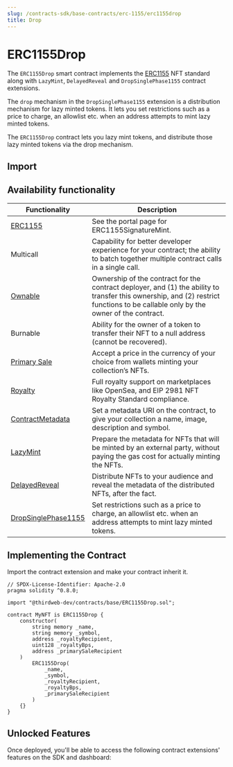 ```yaml
---
slug: /contracts-sdk/base-contracts/erc-1155/erc1155drop
title: Drop
---
```



# ERC1155Drop

The `ERC1155Drop` smart contract implements the [ERC1155](https://eips.ethereum.org/EIPS/eip-1155) NFT standard along with `LazyMint`, `DelayedReveal` and `DropSinglePhase1155` contract extensions.

The `drop` mechanism in the `DropSinglePhase1155` extension is a distribution mechanism for lazy minted tokens. It lets you set restrictions such as a price to charge, an allowlist etc. when an address attempts to mint lazy minted tokens.

The `ERC1155Drop` contract lets you lazy mint tokens, and distribute those lazy minted tokens via the drop mechanism.

<ViewContractCodeButton
  link="https://github.com/thirdweb-dev/contracts/blob/main/contracts/base/ERC1155Drop.sol"
  name="ERC1155Drop"
/>

## Import

<ImportSnippet type="base" category="ERC1155" name="ERC1155Drop" />

## Availability functionality

| Functionality                                                                            | Description                                                                                                                                                                       |
| ---------------------------------------------------------------------------------------- | --------------------------------------------------------------------------------------------------------------------------------------------------------------------------------- |
| [ERC1155](https://github.com/thirdweb-dev/contracts/blob/main/contracts/eip/ERC1155.sol) | See the portal page for ERC1155SignatureMint.                                                                                                                                     |
| Multicall                                                                                | Capability for better developer experience for your contract; the ability to batch together multiple contract calls in a single call.                                             |
| [Ownable](/contracts-sdk/contract-extensions/ownable)                                    | Ownership of the contract for the contract deployer, and (1) the ability to transfer this ownership, and (2) restrict functions to be callable only by the owner of the contract. |
| Burnable                                                                                 | Ability for the owner of a token to transfer their NFT to a null address (cannot be recovered).                                                                                   |
| [Primary Sale](/contracts-sdk/contract-extensions/primarysale)                           | Accept a price in the currency of your choice from wallets minting your collection’s NFTs.                                                                                        |
| [Royalty](/contracts-sdk/contract-extensions/royalty)                                    | Full royalty support on marketplaces like OpenSea, and EIP 2981 NFT Royalty Standard compliance.                                                                                  |
| [ContractMetadata](/contracts-sdk/contract-extensions/contractmetadata)                  | Set a metadata URI on the contract, to give your collection a name, image, description and symbol.                                                                                |
| [LazyMint](/contracts-sdk/contract-extensions/lazymint)                                  | Prepare the metadata for NFTs that will be minted by an external party, without paying the gas cost for actually minting the NFTs.                                                |
| [DelayedReveal](/contracts-sdk/contract-extensions/delayedreveal)                        | Distribute NFTs to your audience and reveal the metadata of the distributed NFTs, after the fact.                                                                                 |
| [DropSinglePhase1155](/contracts-sdk/contract-extensions/drop)                           | Set restrictions such as a price to charge, an allowlist etc. when an address attempts to mint lazy minted tokens.                                                                |

## Implementing the Contract

Import the contract extension and make your contract inherit it.

```solidity
// SPDX-License-Identifier: Apache-2.0
pragma solidity ^0.8.0;

import "@thirdweb-dev/contracts/base/ERC1155Drop.sol";

contract MyNFT is ERC1155Drop {
    constructor(
        string memory _name,
        string memory _symbol,
        address _royaltyRecipient,
        uint128 _royaltyBps,
        address _primarySaleRecipient
    )
        ERC1155Drop(
            _name,
            _symbol,
            _royaltyRecipient,
            _royaltyBps,
            _primarySaleRecipient
        )
    {}
}
```

## Unlocked Features

Once deployed, you'll be able to access the following contract extensions' features on the SDK and dashboard:

<div className="row" style={{ marginBottom: 24, flexWrap: "wrap" }}>
  <div className="col col--4" style={{marginTop:16}} >
    <QuickstartCard
        name="Contract Metadata"
        link="/contracts-sdk/contract-extensions/contractmetadata#unlocked-features"
        image="/assets/icons/general.png"
    />
</div>

<div className="col col--4" style={{marginTop:16}}>
    <QuickstartCard
        name="Royalties"
        link="/contracts-sdk/contract-extensions/royalty#unlocked-features"
        image="/assets/icons/general.png"
    />
</div>
<div className="col col--4" style={{marginTop:16}}>
    <QuickstartCard
        name="Ownable"
        link="/contracts-sdk/contract-extensions/ownable#unlocked-features"
        image="/assets/icons/general.png"
    />
</div>
<div className="col col--4" style={{marginTop:16}}>
    <QuickstartCard
        name="Burnable"
        link="/pre-built-contracts/nft-collection#burning-nfts"
        image="/assets/icons/nft.png"
    />
</div>
  <div className="col col--4" style={{ marginTop: 16 }}>
    <QuickstartCard
      name="LazyMint"
      link="/contracts-sdk/contract-extensions/lazymint#unlocked-features"
      image="/assets/icons/general.png"
    />
  </div>
  <div className="col col--4" style={{ marginTop: 16 }}>
    <QuickstartCard
      name="Delayed Reveal"
      link="/contracts-sdk/contract-extensions/delayedreveal#unlocked-features"
      image="/assets/icons/nft.png"
    />
  </div>
  <div className="col col--4" style={{ marginTop: 16 }}>
    <QuickstartCard
      name="Drop"
      link="/contracts-sdk/contract-extensions/drop#unlocked-features"
      image="/assets/icons/general.png"
    />
  </div>
</div>
